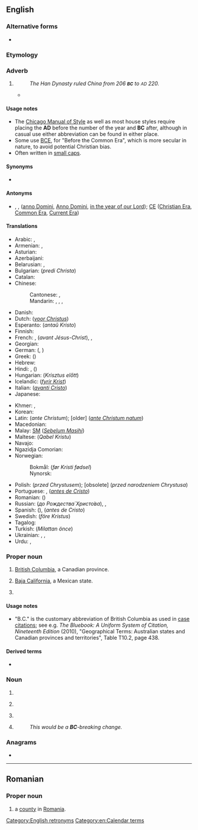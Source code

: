 {{also|bc|b.c.|b/c|B.C.}}
==English==

===Alternative forms===
* {{alter|en|B.C.|b.c.|bc}}

===Etymology===
{{rfe|en}}

===Adverb===
{{wikipedia|Before Christ}}
{{en-adv|-}}

# {{initialism of|en|[[before|Before]] [[Christ]]}}
#: ''The Han Dynasty ruled China from 206 '''<small>BC</small>''' to <small>AD</small> 220.''
#* {{quote-book
|en
|year=1739
|origyear=1735
|last=Du Halde
|first=P.
|authorlink=Jean-Baptiste Du Halde
|chapter=Geographical Obſervations on the Kingdom of ''Corea''
|title=The General History Of China
|url=https://archive.org/details/dli.pahar.0011/
|volume=IV
|edition=Second
|OCLC=51344000
|page=388
|pageurl=https://archive.org/details/dli.pahar.0011/page/388/
|text=[...]''Hi vang'', King of ''Yen'' and of ''Corea'', was defeated, taken and killed in the Year 259 '''before the Birth of Chriſt''', according to the Chineſe Hiſtory, and ''Tſin vang'' was acknowledged for Emperor of all ''China'' by the Name of ''Tſin chi hoang ti''.
|brackets=on}}

====Usage notes====
* The [[w:Chicago Manual of Style|Chicago Manual of Style]] as well as most house styles require placing the '''AD''' before the number of the year and '''BC''' after, although in casual use either abbreviation can be found in either place.
* Some use [[BCE]], for "Before the Common Era", which is more secular in nature, to avoid potential Christian bias.
* Often written in [[small caps]].

====Synonyms====
* {{l|en|BCE}}

====Antonyms====
* {{l|en|a.d.}}, {{l|en|AD}}, {{l|en|A.D.}} ([[anno Domini]], [[Anno Domini]], [[in the year of our Lord]]); [[CE]] ([[Christian Era]], [[Common Era]], [[Current Era]])

====Translations====
{{trans-top|before Christ}}
* Arabic: {{t|ar|ق. م.}}, {{t|ar|قَبْلَ الْمِيلَاد}} {{qualifier|formally}}
* Armenian: {{t|hy|մ.թ.ա.}}, {{t|hy|Ք.ա.}}
* Asturian: {{t|ast|edC}}
* Azerbaijani: {{t|az|e.ə.}} {{q|eramızdan əvvəl}}
* Belarusian: {{t|be|да Н. Х.}}, {{t|be|да на́шай э́ры}}
* Bulgarian: {{t|bg|пр. Хр.}} (''predi Christa'')
* Catalan: {{t+|ca|aC}}
* Chinese:
*: Cantonese: {{t|yue|公元前|tr=gung1 jyun4 cin4}}, {{t|yue|主前|tr=zyu2 cin4}} {{qualifier|Christian}}
*: Mandarin: {{t+|cmn|公元前|tr=gōngyuánqián}}, {{t|cmn|主前|tr=zhǔqián}} {{qualifier|Christian}}, {{t+|cmn|紀元前}}, {{t+|cmn|纪元前|tr=jìyuánqián}}
* Danish: {{t|da|f.Kr. (før Kristus)}}
* Dutch: {{t|nl|[[v. Chr.]]}} (''[[voor Christus]]'')
* Esperanto: {{t+|eo|a.K.}} (''antaŭ Kristo'')
* Finnish: {{t+|fi|eKr.}} {{q|ennen Kristusta / ennen Kristuksen syntymää}}
* French: {{t+|fr|av. J.-C.}}, {{t|fr|av. JC}} (''avant Jésus-Christ''), {{t+|fr|av. n. è.}}, {{t+|fr|avant notre ère}}
* Georgian: {{t+|ka|ძვ. წ.}}
* German: {{t+|de|v. Chr.}} ({{t|de|''vor Christus''}}, {{t|de|''vor Christo''}})
* Greek: {{t+|el|π.Χ.}} ({{t|el|''προ Χριστού''}})
* Hebrew: {{t+|he|לפנה״ס}}
* Hindi: {{t|hi|ई॰पू॰}}, {{t|hi|ई.पू.}} ({{t|hi|ईसा पूर्व}})
* Hungarian: {{t+|hu|Kr. e.}} (''Krisztus előtt'')
* Icelandic: {{t+|is|f.Kr.}} (''[[fyrir Krist]]'')
* Italian: {{t|it|a.C.}} (''[[avanti Cristo]]'')
* Japanese: {{t+|ja|紀元前|tr=きげんぜん, kigenzen}}
{{trans-mid}}
* Khmer: {{t|km|ម.គ.ស.}}, {{t|km|មុនគ្រិស្តសករាជ}}
* Korean: {{t+|ko|기원전(紀元前)}}
* Latin: {{t+|la|a.C.}} (''ante Christum''); [older] {{t|la|a.Chr.n. / a.C.n.}} (''[[ante Christum natum]]'')
* Macedonian: {{t|mk|п.н.е}}
* Malay: [[SM]] (''[[Sebelum Masihi]]'')
* Maltese: {{t|mt|Q.K.}} (''Qabel Kristu'')
* Navajo: {{t|nv|Doodaatsaahii tʼah bítséedi}}
* Ngazidja Comorian: {{t|zdj|kaɓla wakati rilio nuwo|tr=kabla wakati rilio nuwo}}
* Norwegian:
*: Bokmål: {{t+|nb|f.Kr.}} (''før Kristi fødsel'')
*: Nynorsk: {{t|nn|f.Kr.}}
* Polish: {{t+|pl|przed Chr.}} (''przed Chrystusem''); [obsolete] {{t|pl|p.n.Chr.}} (''przed narodzeniem Chrystusa'')
* Portuguese: {{t+|pt|a.C.}}, {{t|pt|A.C.}} (''[[antes de Cristo]]'')
* Romanian: {{t+|ro|î.Hr.}} (''{{t|ro|înainte de Hristos}}'')
* Russian: {{t|ru|до Р. Хр.}} (''до Рождества́ Христо́ва''), {{t|ru|до н. э.}}, {{t|ru|до на́шей э́ры}}
* Spanish: {{t|es|a. de J.C.}} (''{{t|es|antes de Jesucristo}}''), {{t|es|a.C.}} (''antes de Cristo'')
* Swedish: {{t+|sv|f.Kr.}} (''före Kristus'')
* Tagalog: {{t|tl|U.K.}} {{qualifier|Una kay Kristo}}
* Turkish: {{t+|tr|MÖ}} (''Milattan önce'')
* Ukrainian: {{t|uk|до Р. Хр.}} {{qualifier|до Різдва́ Христо́вого}}, {{t+|uk|до н. е.}}, {{t|uk|до на́шої е́ри}}
* Urdu: {{t|ur|قبلِ مسیح}}, {{t|ur|قبل از مسیح}}
{{trans-bottom}}

===Proper noun===
{{en-proper noun}}

# [[British Columbia]], a Canadian province.
#: {{coordinate terms|en|AB|MB|NB|NL|NS|NT|NU|ON|PE|QC|SK|YT}}
# [[Baja California]], a Mexican state.
# {{initialism of|en|{{w|Boston College}}}} {{c|en|Universities}}

====Usage notes====
* {{sense|British Columbia}} "B.C." is the customary abbreviation of British Columbia as used in [[case citation]]s; see e.g. ''The Bluebook: A Uniform System of Citation, Nineteenth Edition'' (2010), "Geographical Terms: Australian states and Canadian provinces and territories", Table T10.2, page 438.

====Derived terms====
* {{l|en|BCer}}

===Noun===
{{en-noun|~}}

# {{init of|en|birth control}}
# {{lb|en|chemistry}} {{initialism of|en|benzalkonium chloride}}
# {{lb|en|US|navy}} {{init of|en|battle-cruiser}}
# {{lb|en|computer science}} {{initialism of|en|backward compatibility}}
#: ''This would be a '''BC'''-breaking change.''

===Anagrams===
* {{anagrams|en|a=bc|C.B.|CB|CνB|c&b}}

[[Category:English retronyms]]
[[Category:en:Calendar terms]]

----

==Romanian==

===Proper noun===
{{head|ro|proper noun}}

# {{abbreviation of|ro|Bacău|dot=,}} a [[county]] in [[Romania]].